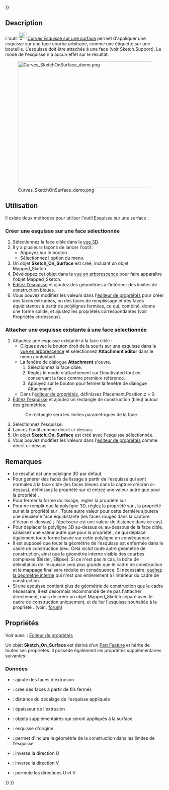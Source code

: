 <languages/>
{{UnfinishedDocu{{#translation:}}}}

{{Docnav/fr
|[[Curves_IsoCurve/fr|Courbes iso]]
|[[Curves_Sweep2Rails/fr|Deux courbes par balayage]]
|[[Curves_Workbench/fr|Atelier Curves]]
|IconL=Curves_IsoCurve.svg
|IconR=Curves_Sweep2Rails.svg
|IconC=Curves_workbench_icon.svg
}}

{{GuiCommand/fr
|Name=Curves SketchOnSurface
|Name/fr=Curves Esquisse sur une surface
|MenuLocation=Surfaces → Sketch on Surface
|Workbenches=[[Curves_Workbench/fr|Curves]]
}}

==Description==

L'outil [[Image:Curves_SketchOnSurface.svg|24px]] [[Curves_SketchOnSurface/fr|Curves Esquisse sur une surface]] permet d'appliquer une esquisse sur une face courbe arbitraire, comme une étiquette sur une bouteille. L'esquisse doit être attachée à une face (voir Sketch.Support). Le mode {{incode|Map}} de l'esquisse n'a aucun effet sur le résultat.

[[File:Curves_SketchOnSurface_demo.png|600x400px]]

{{Caption|Ci-dessus : l'objet {{incode|Sketch_On_Surface}} appliqué à la face du cylindre (à gauche) et l'esquisse source en mode édition (à droite)}}

<span id="Usage"></span>
==Utilisation==

Il existe deux méthodes pour utiliser l'outil Esquisse sur une surface :

<span id="Creating_a_sketch_on_a_selected_face"></span>
===Créer une esquisse sur une face sélectionnée===

# Sélectionnez la face cible dans la [[3D_view/fr|vue 3D]]. 
# Il y a plusieurs façons de lancer l'outil :
#* Appuyez sur le bouton {{Button|[[Image:Curves_SketchOnSurface.svg|16px]] [[Curves_SketchOnSurface/fr|Sketch on Surface]]}}.
#* Sélectionnez l'option {{MenuCommand|Surfaces → [[Image:Curves_SketchOnSurface.svg|16px]] Sketch on Surface}} du menu.
# Un objet '''Sketch_On_Surface''' est créé, incluant un objet Mapped_Sketch.
# Développez cet objet dans la [[Tree_view/fr|vue en arborescence]] pour faire apparaître l'objet Mapped_Sketch.
# [[Sketcher_EditSketch/fr|Éditez l'esquisse]] et ajoutez des géométries à l'intérieur des limites de construction bleues.
# Vous pouvez modifiez les valeurs dans l'[[Property_editor/fr|éditeur de propriétés]] pour créer des faces extrudées, ou des faces de remplissage et des faces équidistantes à partir de polylignes fermées, ce qui, combiné, donne une forme solide, et ajustez les propriétés correspondantes (voir Propriétés ci-dessous).

<span id="Attaching_an_existing_sketch_to_a_selected_face"></span>
===Attacher une esquisse existante à une face sélectionnée===

# Attachez une esquisse existante à la face cible :
#* Cliquez avec le bouton droit de la souris sur une esquisse dans la [[Tree_view/fr|vue en arborescence]] et sélectionnez '''Attachment editor''' dans le menu contextuel.
#* La fenêtre de dialogue '''Attachment''' s'ouvre.
#*# Sélectionnez la face cible.
#*# Réglez le mode d'attachement sur Deactivated tout en conservant la face comme première référence.
#*# Appuyez sur le bouton {{Button|OK}} pour fermer la fenêtre de dialogue Attachment.
#* Dans l'[[Property_editor/fr|éditeur de propriétés]], définissez Placement.Position.z = 0.
# [[Sketcher_EditSketch/fr|Éditez l'esquisse]] et ajoutez un rectangle de construction (bleu) autour des géométries.
#: Ce rectangle sera les limites paramétriques de la face.
# Sélectionnez l'esquisse.
# Lancez l'outil comme décrit ci-dessus.
# Un objet '''Sketch_On_Surface''' est créé avec l'esquisse sélectionnée.
# Vous pouvez modifiez les valeurs dans l'[[Property_editor/fr|éditeur de propriétés]] comme décrit ci-dessus.

<span id="Notes"></span>
==Remarques==

* Le résultat est une polyligne 3D par défaut.
* Pour générer des faces de lissage à partir de l'esquisse qui sont normales à la face cible (les faces bleues dans la capture d'écran ci-dessus), définissez la propriété {{PropertyData|Fill Extrusion}} sur {{True}} et entrez une valeur autre que {{Value|0.0}} pour la propriété {{PropertyData|Thickness}}.
* Pour fermer la forme du lissage, réglez la propriété {{PropertyData|Fill Faces}} sur {{True}}.
* Pour ne remplir que la polyligne 3D, réglez la propriété {{PropertyData|Fill Extrusion}} sur {{False}}, la propriété {{PropertyData|Fill Faces}} sur {{True}} et la propriété {{PropertyData|Thickness}} sur {{Value|0.0}}. Toute autre valeur pour cette dernière ajoutera une deuxième face équidistante (les faces rouges dans la capture d'écran ci-dessus) ; l'épaisseur est une valeur de distance dans ce cas).
* Pour déplacer la polyligne 3D au-dessus ou au-dessous de la face cible, saisissez une valeur autre que {{Value|0.0}} pour la propriété {{PropertyData|Offset}}, ce qui déplace également toute forme basée sur cette polyligne en conséquence.
* Il est supposé que toute la géométrie de l'esquisse est enfermée dans le cadre de construction bleu. Cela inclut toute autre géométrie de construction, ainsi que la géométrie interne visible des courbes complexes (Bézier, Ellipse). Si ce n'est pas le cas, la boîte de délimitation de l'esquisse sera plus grande que le cadre de construction et le mappage final sera réduite en conséquence. Si nécessaire, [[Sketcher_RestoreInternalAlignmentGeometry/fr|cachez la géométrie interne]] qui n'est pas entièrement à l'intérieur du cadre de construction.
* Si une esquisse contient plus de géométrie de construction que le cadre nécessaire, il est désormais recommandé de ne pas l'attacher directement, mais de créer un objet Mapped_Sketch séparé avec le cadre de construction uniquement, et de lier l'esquisse souhaitée à la propriété {{PropertyData|Extra Objects}}. (voir : [https://forum.freecad.org/viewtopic.php?p=819612&hilit=Sketch+on+Surface#p819622 forum])

<span id="Properties"></span>
==Propriétés==

Voir aussi : [[Property_editor/fr|Éditeur de propriétés]]

Un objet '''Sketch_On_Surface''' est dérivé d'un [[Part_Feature/fr|Part Feature]] et hérite de toutes ses propriétés. Il possède également les propriétés supplémentaires suivantes :

<span id="Data"></span>
===Données===

{{TitleProperty|Settings}}

* {{PropertyData|Fill Extrusion|Bool}} : ajoute des faces d'extrusion
* {{PropertyData|Fill Faces|Bool}} : crée des faces à partir de fils fermés
* {{PropertyData|Offset|Float}} : distance du décalage de l'esquisse appliquée
* {{PropertyData|Thickness|Float}} : épaisseur de l'extrusion

{{TitleProperty|SketchOnSurface}}

* {{PropertyData|Extra Objects|LinkList}} : objets supplémentaires qui seront appliqués à la surface
* {{PropertyData|Sketch|Link}} : esquisse d'origine

{{TitleProperty|Touchup}}

* {{PropertyData|Construction Bounds|Bool}} : permet d'inclure la géométrie de la construction dans les limites de l'esquisse
* {{PropertyData|Reverse U|Bool}} : inverse la direction U
* {{PropertyData|Reverse V|Bool}} : inverse la direction V
* {{PropertyData|Swap UV|Bool}} : permute les directions U et V


{{Docnav/fr
|[[Curves_IsoCurve/fr|Courbes iso]]
|[[Curves_Sweep2Rails/fr|Deux courbes par balayage]]
|[[Curves_Workbench/fr|Atelier Curves]]
|IconL=Curves_IsoCurve.svg
|IconR=Curves_Sweep2Rails.svg
|IconC=Curves_workbench_icon.svg
}}

{{Curves Tools navi{{#translation:}}}}
{{Userdocnavi{{#translation:}}}}